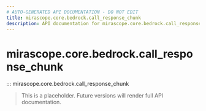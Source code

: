```yaml
---
# AUTO-GENERATED API DOCUMENTATION - DO NOT EDIT
title: mirascope.core.bedrock.call_response_chunk
description: API documentation for mirascope.core.bedrock.call_response_chunk
---
```


# mirascope.core.bedrock.call_response_chunk

::: mirascope.core.bedrock.call_response_chunk

> This is a placeholder. Future versions will render full API documentation.
